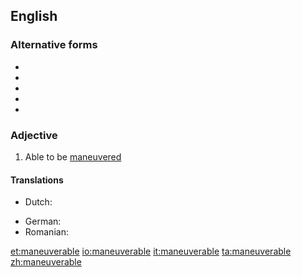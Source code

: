 ==English==

===Alternative forms===
* {{l|en|maneuvrable}}
* {{l|en|manoeuverable}}
* {{l|en|manœuverable}}
* {{l|en|manoeuvrable}}
* {{l|en|manœuvrable}}

===Adjective===
{{en-adj}}

# {{label|en|often|in combination}} Able to be [[maneuvered]]

====Translations====
{{trans-top|able to be maneuvered}}
* Dutch: {{t|nl|wendbaar}}
{{trans-mid}}
* German: {{t|de|manövrierfähig}}
* Romanian: {{t+|ro|manevrabil|m}}
{{trans-bottom}}

[[et:maneuverable]]
[[io:maneuverable]]
[[it:maneuverable]]
[[ta:maneuverable]]
[[zh:maneuverable]]